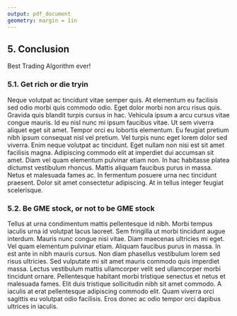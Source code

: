 ```yaml
---
output: pdf_document
geometry: margin = 1in
---
```


## 5. Conclusion

Best Trading Algorithm ever!

### 5.1. Get rich or die tryin

Neque volutpat ac tincidunt vitae semper quis. At elementum eu facilisis sed odio morbi quis commodo odio. Eget dolor morbi non arcu risus quis. Gravida quis blandit turpis cursus in hac. Vehicula ipsum a arcu cursus vitae congue mauris. Id eu nisl nunc mi ipsum faucibus vitae. Ut sem viverra aliquet eget sit amet. Tempor orci eu lobortis elementum. Eu feugiat pretium nibh ipsum consequat nisl vel pretium. Vel turpis nunc eget lorem dolor sed viverra. Enim neque volutpat ac tincidunt. Eget nullam non nisi est sit amet facilisis magna. Adipiscing commodo elit at imperdiet dui accumsan sit amet. Diam vel quam elementum pulvinar etiam non. In hac habitasse platea dictumst vestibulum rhoncus. Mattis aliquam faucibus purus in massa. Netus et malesuada fames ac. In fermentum posuere urna nec tincidunt praesent. Dolor sit amet consectetur adipiscing. At in tellus integer feugiat scelerisque.

### 5.2. Be GME stock, or not to be GME stock

Tellus at urna condimentum mattis pellentesque id nibh. Morbi tempus iaculis urna id volutpat lacus laoreet. Sem fringilla ut morbi tincidunt augue interdum. Mauris nunc congue nisi vitae. Diam maecenas ultricies mi eget. Vel quam elementum pulvinar etiam. Aliquam faucibus purus in massa. In est ante in nibh mauris cursus. Non diam phasellus vestibulum lorem sed risus ultricies. Sed vulputate mi sit amet mauris commodo quis imperdiet massa. Lectus vestibulum mattis ullamcorper velit sed ullamcorper morbi tincidunt ornare. Pellentesque habitant morbi tristique senectus et netus et malesuada fames. Elit duis tristique sollicitudin nibh sit amet commodo. A iaculis at erat pellentesque adipiscing commodo elit. Quam viverra orci sagittis eu volutpat odio facilisis. Eros donec ac odio tempor orci dapibus ultrices in iaculis.

